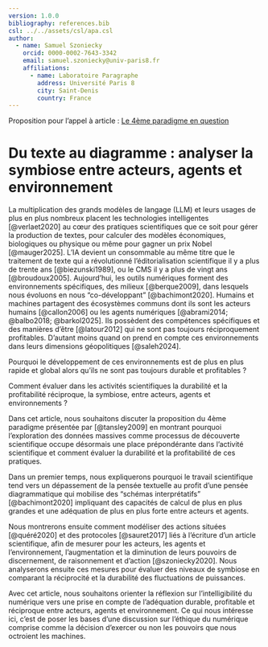 ```yaml
---
version: 1.0.0
bibliography: references.bib
csl: ../../assets/csl/apa.csl
author:
  - name: Samuel Szoniecky
    orcid: 0000-0002-7643-3342
    email: samuel.szoniecky@univ-paris8.fr
    affiliations:
      - name: Laboratoire Paragraphe
        address: Université Paris 8
        city: Saint-Denis
        country: France
---
```


Proposition pour l'appel à article : [Le 4ème paradigme en question](https://intelligibilite-numerique.numerev.com/appels-a-articles/2921-appel-a-articles-n-7-2025)

# Du texte au diagramme : analyser la symbiose entre acteurs, agents et environnement

La multiplication des grands modèles de langage (LLM) et leurs usages de plus en plus nombreux placent les technologies intelligentes [@verlaet2020] au cœur des pratiques scientifiques que ce soit pour gérer la production de textes, pour calculer des modèles économiques, biologiques ou physique ou même pour gagner un prix Nobel [@mauger2025]. L'IA devient un consommable au même titre que le traitement de texte qui a révolutionné l'éditorialisation scientifique il y a plus de trente ans [@biezunski1989], ou le CMS il y a plus de vingt ans [@broudoux2005]. Aujourd'hui, les outils numériques forment des environnements spécifiques, des milieux [@berque2009], dans lesquels nous évoluons en nous "co-développant" [@bachimont2020]. Humains et machines partagent des écosystèmes communs dont ils sont les acteurs humains [@callon2006] ou les agents numériques [@abrami2014; @balbo2018; @barkol2025]. Ils possèdent des compétences spécifiques et des manières d'être [@latour2012] qui ne sont pas toujours réciproquement profitables. D'autant moins quand on prend en compte ces environnements dans leurs dimensions géopolitiques [@saleh2024].

Pourquoi le développement de ces environnements est de plus en plus rapide et global alors qu'ils ne sont pas toujours durable et profitables ?

Comment évaluer dans les activités scientifiques la durabilité et la profitabilité réciproque, la symbiose, entre acteurs, agents et environnements ?

Dans cet article, nous souhaitons discuter la proposition du 4ème paradigme présentée par [@tansley2009] en montrant pourquoi l’exploration des données massives comme processus de découverte scientifique occupe désormais une place prépondérante dans l'activité scientifique et comment évaluer la durabilité et la profitabilité de ces pratiques.

Dans un premier temps, nous expliquerons pourquoi le travail scientifique tend vers un dépassement de la pensée textuelle au profit d'une pensée diagrammatique qui mobilise des "schémas interprétatifs" [@bachimont2020] impliquant des capacités de calcul de plus en plus grandes et une adéquation de plus en plus forte entre acteurs et agents.

Nous montrerons ensuite comment modéliser des actions situées [@quéré2020] et des protocoles [@sauret2017] liés à l'écriture d'un article scientifique, afin de mesurer pour les acteurs, les agents et l'environnement, l'augmentation et la diminution de leurs pouvoirs de discernement, de raisonnement et d'action [@szoniecky2020]. Nous analyserons ensuite ces mesures pour évaluer des niveaux de symbiose en comparant la réciprocité et la durabilité des fluctuations de puissances.

Avec cet article, nous souhaitons orienter la réflexion sur l'intelligibilité du numérique vers une prise en compte de l'adéquation durable, profitable et réciproque entre acteurs, agents et environnement. Ce qui nous intéresse ici, c'est de poser les bases d'une discussion sur l'éthique du numérique comprise comme la décision d'exercer ou non les pouvoirs que nous octroient les machines.